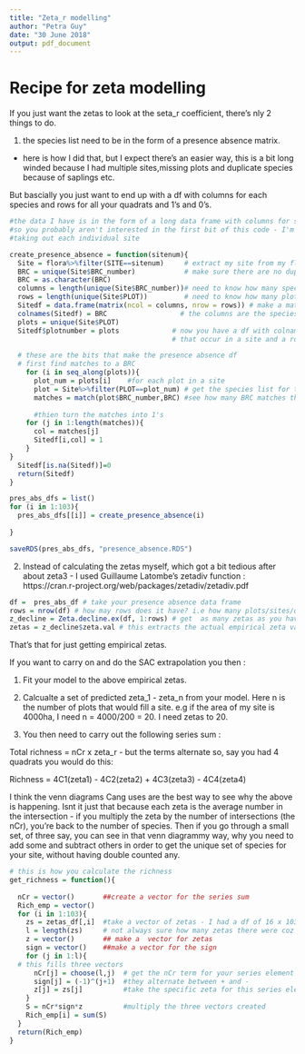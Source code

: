 ```yaml
---
title: "Zeta_r modelling"
author: "Petra Guy"
date: "30 June 2018"
output: pdf_document
---
```


# Recipe for zeta modelling

If you just want the zetas to look at the seta_r coefficient, there's nly 2 things to do.

1) the species list need to be in the form of a presence absence matrix. 
 - here is how I did that, but I expect there's an easier way, this is a bit long winded because I had multiple sites,missing plots and duplicate species because of saplings etc.
 
 But bascially you just want to end up with a df with columns for each species and rows for all your quadrats and 1's and 0's. 


```r
#the data I have is in the form of a long data frame with columns for site, plot, nest and BRC code.
#so you probably aren't interested in the first bit of this code - I'm just getting
#taking out each individual site

create_presence_absence = function(sitenum){
  Site = flora%>%filter(SITE==sitenum)     # extract my site from my flora df according to sitenum
  BRC = unique(Site$BRC_number)            # make sure there are no duplicates
  BRC = as.character(BRC)       
  columns = length(unique(Site$BRC_number))# need to know how many species there are
  rows = length(unique(Site$PLOT))         # need to know how many plots there are
  Sitedf = data.frame(matrix(ncol = columns, nrow = rows)) # make a matrix of dims plots x species
  colnames(Sitedf) = BRC                  # the columns are the species
  plots = unique(Site$PLOT)               
  Sitedf$plotnumber = plots             # now you have a df with colnames for each BRC code
                                        # that occur in a site and a row for each plot

  # these are the bits that make the presence absence df
  # first find matches to a BRC
    for (i in seq_along(plots)){          
      plot_num = plots[i]    #for each plot in a site
      plot = Site%>%filter(PLOT==plot_num) # get the species list for that plot
      matches = match(plot$BRC_number,BRC) #see how many BRC matches there are in BRC col
  
      #thien turn the matches into 1's
    for (j in 1:length(matches)){
      col = matches[j]
      Sitedf[i,col] = 1
    }
}
  Sitedf[is.na(Sitedf)]=0
  return(Sitedf)
}

pres_abs_dfs = list()
for (i in 1:103){
  pres_abs_dfs[[i]] = create_presence_absence(i)
  
}

saveRDS(pres_abs_dfs, "presence_absence.RDS")
```

2) Instead of calculating the zetas myself, which got a bit tedious after about zeta3 - I used Guillaume Latombe's zetadiv function :  https://cran.r-project.org/web/packages/zetadiv/zetadiv.pdf



```r
df =  pres_abs_df # take your presence absence data frame
rows = nrow(df) # how may rows does it have? i.e how many plots/sites/quadrats
z_decline = Zeta.decline.ex(df, 1:rows) # get  as many zetas as you have plots/sites/quadrats
zetas = z_decline$zeta.val # this extracts the actual empirical zeta values from the z_decline object

```


That's that for just getting empirical zetas.

If you want to carry on and do the SAC extrapolation you then :

1) Fit your model to the above empirical zetas.
2) Calcualte a set of predicted zeta_1 - zeta_n from your model.
Here n is the number of plots that would fill a site. e.g if the area of my site is 4000ha, I need n = 4000/200 = 20. I need zetas to 20. 

3) You then need to carry out the following series sum : 

Total richness = nCr x zeta_r  - but the terms alternate so, say you had 4 quadrats you would do this:

Richness = 4C1(zeta1) - 4C2(zeta2) + 4C3(zeta3) - 4C4(zeta4)

I think the venn diagrams Cang uses are the best way to see why the above is happening. Isnt it just that because each zeta is the average number in the intersection - if you multiply the zeta by the number of intersections (the nCr), you're back to the number of species. Then if you go through a small set, of three say, you can see in that venn diagrammy way, why you need to add some and subtract others in order to get the unique set of species for your site, without having double counted any.


```r
# this is how you calculate the richness
get_richness = function(){
  
  nCr = vector()       ##create a vector for the series sum 
  Rich_emp = vector()  
  for (i in 1:103){ 
    zs = zetas_df[,i]  #take a vector of zetas - I had a df of 16 x 103 - just here I take zetas for                         a site
    l = length(zs)     # not always sure how many zetas there were coz missing plots
    z = vector()       ## make a  vector for zetas
    sign = vector()    ##make a vector for the sign
    for (j in 1:l){     
  # this fills three vectors
      nCr[j] = choose(l,j)  # get the nCr term for your series element
      sign[j] = (-1)^(j+1)  #they alternate between + and -
      z[j] = zs[j]          #take the specific zeta for this series element
    }
    S = nCr*sign*z          #multiply the three vectors created
    Rich_emp[i] = sum(S)    
  }
  return(Rich_emp)
}
```





